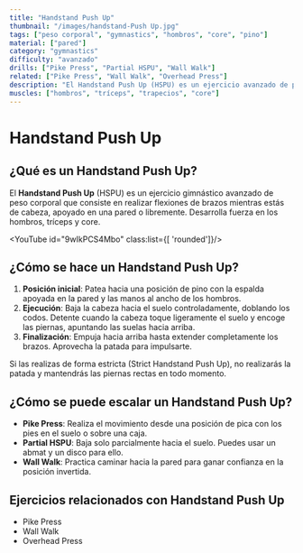 ```yaml
---
title: "Handstand Push Up"
thumbnail: "/images/handstand-Push Up.jpg"
tags: ["peso corporal", "gymnastics", "hombros", "core", "pino"]
material: ["pared"]
category: "gymnastics"
difficulty: "avanzado"
drills: ["Pike Press", "Partial HSPU", "Wall Walk"]
related: ["Pike Press", "Wall Walk", "Overhead Press"]
description: "El Handstand Push Up (HSPU) es un ejercicio avanzado de peso corporal que consiste en realizar flexiones de brazos mientras estás de cabeza, apoyado en una pared o libremente."
muscles: ["hombros", "tríceps", "trapecios", "core"]
---
```


# Handstand Push Up

## ¿Qué es un Handstand Push Up?
El **Handstand Push Up** (HSPU) es un ejercicio gimnástico avanzado de peso corporal que consiste en realizar flexiones de brazos mientras estás de cabeza, apoyado en una pared o libremente. Desarrolla fuerza en los hombros, tríceps y core.

<YouTube id="9wIkPCS4Mbo" class:list={[ 'rounded']}/>

## ¿Cómo se hace un Handstand Push Up?
1. **Posición inicial**: Patea hacia una posición de pino con la espalda apoyada en la pared y las manos al ancho de los hombros.
2. **Ejecución**: Baja la cabeza hacia el suelo controladamente, doblando los codos. Detente cuando la cabeza toque ligeramente el suelo y encoge las piernas, apuntando las suelas hacia arriba.
3. **Finalización**: Empuja hacia arriba hasta extender completamente los brazos. Aprovecha la patada para impulsarte.

Si las realizas de forma estricta (Strict Handstand Push Up), no realizarás la patada y mantendrás las piernas rectas en todo momento.

## ¿Cómo se puede escalar un Handstand Push Up?
- **Pike Press**: Realiza el movimiento desde una posición de pica con los pies en el suelo o sobre una caja.
- **Partial HSPU**: Baja solo parcialmente hacia el suelo. Puedes usar un abmat y un disco para ello.
- **Wall Walk**: Practica caminar hacia la pared para ganar confianza en la posición invertida.

## Ejercicios relacionados con Handstand Push Up
- Pike Press
- Wall Walk
- Overhead Press
